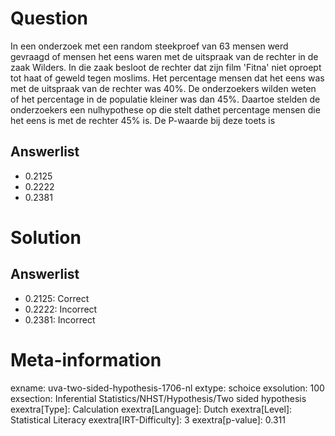 Question
========

In een onderzoek met een random steekproef van 63 mensen werd gevraagd
of mensen het eens waren met de uitspraak van de rechter in de zaak
Wilders. In die zaak besloot de rechter dat zijn film \'Fitna\' niet
oproept tot haat of geweld tegen moslims. Het percentage mensen dat het
eens was met de uitspraak van de rechter was 40%. De onderzoekers wilden
weten of het percentage in de populatie kleiner was dan 45%. Daartoe
stelden de onderzoekers een nulhypothese op die stelt dathet percentage
mensen die het eens is met de rechter 45% is. De P-waarde bij deze toets
is

Answerlist
----------

* 0.2125
* 0.2222
* 0.2381

Solution
========

Answerlist
----------

* 0.2125: Correct
* 0.2222: Incorrect
* 0.2381: Incorrect

Meta-information
================
exname: uva-two-sided-hypothesis-1706-nl
extype: schoice
exsolution: 100
exsection: Inferential Statistics/NHST/Hypothesis/Two sided hypothesis
exextra[Type]: Calculation
exextra[Language]: Dutch
exextra[Level]: Statistical Literacy
exextra[IRT-Difficulty]: 3
exextra[p-value]: 0.311
